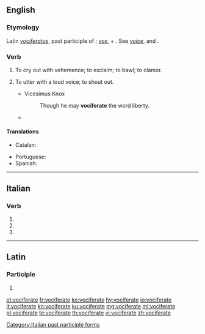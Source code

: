 ==English==

===Etymology===
Latin ''[[vociferatus]]'', past participle of {{term|vociferari||to vociferate}}; ''[[vox]]'', {{term|vocis||voice}} + {{term|ferre||to bear}}. See ''[[voice]]'', and {{term|bear||to carry}}.

===Verb===
{{en-verb|vociferat}}

# {{context|intransitive|lang=en}} To cry out with vehemence; to exclaim; to bawl; to clamor.
#: {{rfquotek|William Cowper}}
# {{context|transitive|lang=en}} To utter with a loud voice; to shout out.
#* Vicesimus Knox
#*: Though he may '''vociferate''' the word liberty.
#* {{RQ:Wodehouse Offing|XVIII|At the end of this period she found speech. “Of all the damn silly fatheaded things!” she '''vociferated''', if that's the word. [...] something had occurred to wake the fiend that slept in him. “Dahlia!” he ... yes better make it '''vociferated''' once more, I'm pretty sure it's the word I want.}}

====Translations====
{{trans-top|to cry out with vehemence}}
* Catalan: {{t+|ca|vociferar}}
{{trans-mid}}
* Portuguese: {{t+|pt|vociferar}}
* Spanish: {{t|es|vociferar}}
{{trans-bottom}}

----

==Italian==

===Verb===
{{head|it|verb form}}

# {{inflection of|vociferare||2|p|pres|indc|lang=it}}
# {{inflection of|vociferare||2|p|impr|lang=it}}
# {{feminine plural of|vociferato|lang=it}}

[[Category:Italian past participle forms]]

----

==Latin==

===Participle===
{{la-part-form|vōciferāte}}

# {{inflection of|vōciferātus||voc|m|s|lang=la}}

[[et:vociferate]]
[[fr:vociferate]]
[[ko:vociferate]]
[[hy:vociferate]]
[[io:vociferate]]
[[it:vociferate]]
[[kn:vociferate]]
[[ku:vociferate]]
[[mg:vociferate]]
[[ml:vociferate]]
[[pl:vociferate]]
[[te:vociferate]]
[[th:vociferate]]
[[vi:vociferate]]
[[zh:vociferate]]